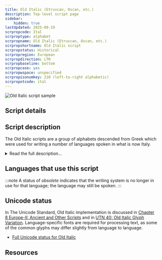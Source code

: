 ```yaml
---
title: Old Italic (Etruscan, Oscan, etc.)
description: Top-level script page
sidebar:
    hidden: true
lastUpdated: 2025-09-19
scrpropcode: Ital
scrproptype: alphabet
scrpropname: Old Italic (Etruscan, Oscan, etc.)
scrpropshortname: Old Italic script
scrpropstatus: Historical
scrpropregion: European
scrpropdirection: LTR
scrpropbaseline: bottom
scrpropcase: yes
scrpropwspace: unspecified
scrpropisonumkey: 210 (left-to-right alphabetic)
scrpropotcode: ital
---
```



![Old Italic script sample](../images/ital-sample.jpg "Etruscan inscription")

## Script details

<ScriptDetails />

## Script description

The Old Italic scripts are a group of alphabets descended from Greek which were used for writing a number of languages spoken in what is now Italy.

<details>
<summary>Read the full description...</summary>The exact relationship of the Old Italic scripts to one another is uncertain. The most notable among them are Etruscan, Oscan, Faliscan, (ancient) Latin, Umbrian and Messapic. Scripts including the ancient Raetic, Venetic, Lepontic and Gallic scripts were previously termed the Alpine (or North Italic) scripts; these are now considered to belong to the Old Italic scripts.

The Runic and modern Latin scripts were based on the Old Italic alphabets.
</details>

## Languages that use this script

:::note
A status of _obsolete_ indicates that the writing system is no longer in use for that language; the language may still be spoken.
:::

<WsList script='Ital' wsMax='5' />

## Unicode status

In The Unicode Standard, Old Italic implementation is discussed in [Chapter 8 Europe-II: Ancient and Other Scripts](https://www.unicode.org/versions/latest/core-spec/chapter-8/#G27379) and in [UTN 40: Old Italic Glyph Variation](https://www.unicode.org/notes/tn40/). Language-specific fonts are required for processing text, as some of the common glyphs may differ slightly from language to language.

- [Full Unicode status for Old Italic](/scrlang/unicode/ital-unicode)



## Resources

<ScriptResources detailSummary='seemore' />

